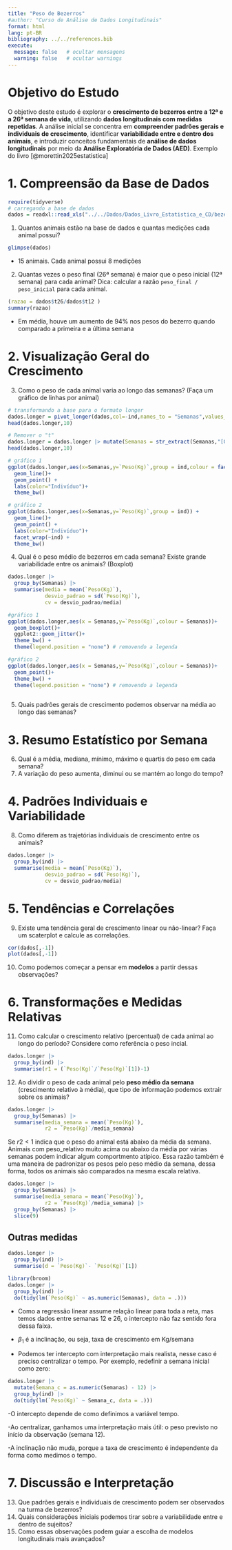 ```yaml
---
title: "Peso de Bezerros"
#author: "Curso de Análise de Dados Longitudinais"
format: html
lang: pt-BR
bibliography: ../../references.bib
execute:
  message: false   # ocultar mensagens
  warning: false   # ocultar warnings
---
```


# Objetivo do Estudo

O objetivo deste estudo é explorar o **crescimento de bezerros entre a 12ª e a 26ª semana de vida**, utilizando **dados longitudinais com medidas repetidas**. A análise inicial se concentra em **compreender padrões gerais e individuais de crescimento**, identificar **variabilidade entre e dentro dos animais**, e introduzir conceitos fundamentais de **análise de dados longitudinais** por meio da **Análise Exploratória de Dados (AED)**. Exemplo do livro [@morettin2025estatistica]

# 1. Compreensão da Base de Dados

```r
require(tidyverse)
# carregando a base de dados
dados = readxl::read_xls("../../Dados/Dados_Livro_Estatistica_e_CD/bezerros.xls")
```

1.  Quantos animais estão na base de dados e quantas medições cada animal possui?

```r
glimpse(dados)
```

-   15 animais. Cada animal possui 8 medições

2.  Quantas vezes o peso final (26ª semana) é maior que o peso inicial (12ª semana) para cada animal? Dica: calcular a razão `peso_final / peso_inicial` para cada animal.

```r
(razao = dados$t26/dados$t12 )
summary(razao)

```

-   Em média, houve um aumento de 94% nos pesos do bezerro quando comparado a primeira e a última semana

# 2. Visualização Geral do Crescimento

3.  Como o peso de cada animal varia ao longo das semanas? (Faça um gráfico de linhas por animal)

```r
# transformando a base para o formato longer
dados.longer = pivot_longer(dados,col=-ind,names_to = "Semanas",values_to = "Peso(Kg)")
head(dados.longer,10)

# Remover o "t"
dados.longer = dados.longer |> mutate(Semanas = str_extract(Semanas,"[0-9]+"))
head(dados.longer,10)

# gráfico 1
ggplot(dados.longer,aes(x=Semanas,y=`Peso(Kg)`,group = ind,colour = factor(ind))) +
  geom_line()+
  geom_point() +
  labs(color="Indivíduo")+
  theme_bw()

# gráfico 2
ggplot(dados.longer,aes(x=Semanas,y=`Peso(Kg)`,group = ind)) +
  geom_line()+
  geom_point() +
  labs(color="Indivíduo")+
  facet_wrap(~ind) + 
  theme_bw()
```

4.  Qual é o peso médio de bezerros em cada semana? Existe grande variabilidade entre os animais? (Boxplot)

```r
dados.longer |> 
  group_by(Semanas) |> 
  summarise(media = mean(`Peso(Kg)`),
            desvio_padrao = sd(`Peso(Kg)`),
            cv = desvio_padrao/media)
```

```r
#gráfico 1
ggplot(dados.longer,aes(x = Semanas,y=`Peso(Kg)`,colour = Semanas))+
  geom_boxplot()+
  ggplot2::geom_jitter()+
  theme_bw() + 
  theme(legend.position = "none") # removendo a legenda

#gráfico 2
ggplot(dados.longer,aes(x = Semanas,y=`Peso(Kg)`,colour = Semanas))+
  geom_point()+
  theme_bw() + 
  theme(legend.position = "none") # removendo a legenda
  
```

5.  Quais padrões gerais de crescimento podemos observar na média ao longo das semanas?

# 3. Resumo Estatístico por Semana

6.  Qual é a média, mediana, mínimo, máximo e quartis do peso em cada semana?
7.  A variação do peso aumenta, diminui ou se mantém ao longo do tempo?

# 4. Padrões Individuais e Variabilidade

8.  Como diferem as trajetórias individuais de crescimento entre os animais?

```r
dados.longer |> 
  group_by(ind) |> 
  summarise(media = mean(`Peso(Kg)`),
            desvio_padrao = sd(`Peso(Kg)`),
            cv = desvio_padrao/media)

```


# 5. Tendências e Correlações

9.  Existe uma tendência geral de crescimento linear ou não-linear? Faça um scaterplot e calcule as correlações.
```r
cor(dados[,-1])
plot(dados[,-1])
```

10. Como podemos começar a pensar em **modelos** a partir dessas observações?

# 6. Transformações e Medidas Relativas

11. Como calcular o crescimento relativo (percentual) de cada animal ao longo do período? Considere como referência o peso incial.
```r
dados.longer |> 
  group_by(ind) |> 
  summarise(r1 = (`Peso(Kg)`/`Peso(Kg)`[1])-1)
```

12. Ao dividir o peso de cada animal pelo **peso médio da semana** (crescimento relativo à média), que tipo de informação podemos extrair sobre os animais?
```r
dados.longer |> 
  group_by(Semanas) |> 
  summarise(media_semana = mean(`Peso(Kg)`),
            r2 = `Peso(Kg)`/media_semana)
```

Se $r2 < 1$ indica que o peso do animal está abaixo da média da semana. Animais com peso_relativo muito acima ou abaixo da média por várias semanas podem indicar algum comportmento atípico. Essa razão também é uma maneira de padronizar os pesos pelo peso médio da semana, dessa forma, todos os animais são comparados na mesma escala relativa. 

```r
dados.longer |> 
  group_by(Semanas) |> 
  summarise(media_semana = mean(`Peso(Kg)`),
            r2 = `Peso(Kg)`/media_semana) |>
  group_by(Semanas) |> 
  slice(9)
```

## Outras medidas 
```r
dados.longer |> 
  group_by(ind) |> 
  summarise(d = `Peso(Kg)`- `Peso(Kg)`[1])

```

```r
library(broom)
dados.longer |>
  group_by(ind) |>
  do(tidy(lm(`Peso(Kg)` ~ as.numeric(Semanas), data = .)))

```


- Como a regressão linear assume relação linear para toda a reta, mas temos dados entre semanas 12 e 26, o intercepto não faz sentido fora dessa faixa.

- $\beta_1$ é a inclinação, ou seja, taxa de crescimento em Kg/semana

- Podemos ter intercepto com interpretação mais realista, nesse caso é preciso centralizar o tempo. Por exemplo, redefinir a semana inicial como zero:
```r

dados.longer |>
  mutate(Semana_c = as.numeric(Semanas) - 12) |> 
  group_by(ind) |>
  do(tidy(lm(`Peso(Kg)` ~ Semana_c, data = .)))


```

-O intercepto depende de como definimos a variável tempo.

-Ao centralizar, ganhamos uma interpretação mais útil: o peso previsto no início da observação (semana 12).

-A inclinação não muda, porque a taxa de crescimento é independente da forma como medimos o tempo.

# 7. Discussão e Interpretação

13. Que padrões gerais e individuais de crescimento podem ser observados na turma de bezerros?
14. Quais considerações iniciais podemos tirar sobre a variabilidade entre e dentro de sujeitos?
15. Como essas observações podem guiar a escolha de modelos longitudinais mais avançados?

